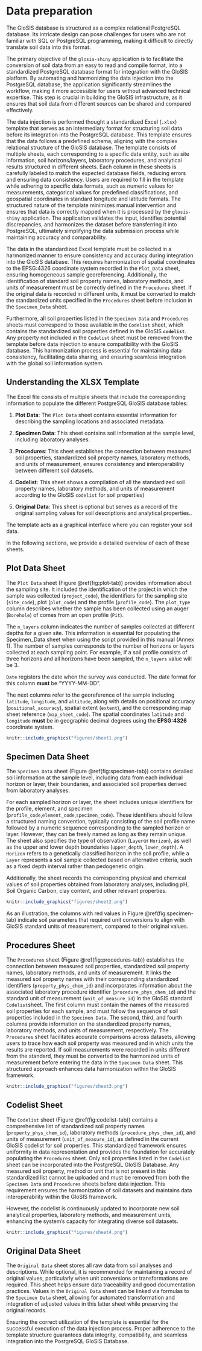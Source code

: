 # **Data preparation**

The GloSIS database is structured as a complex relational PostgreSQL database. Its intricate design can pose challenges for users who are not familiar with SQL or PostgreSQL programming, making it difficult to directly translate soil data into this format.

The primary objective of the `glosis-shiny` application is to facilitate the conversion of soil data from an easy to read and compile format, into a standardized PostgreSQL database format for integration with the GloSIS platform. By automating and harmonizing the data injection into the PostgreSQL database, the application significantly streamlines the workflow, making it more accessible for users without advanced technical expertise. This step is crucial in building the GloSIS infrastructure, as it ensures that soil data from different sources can be shared and compared effectively.

The data injection is performed thought a standardized Excel (`.xlsx`) template that serves as an intermediary format for structuring soil data before its integration into the PostgreSQL database. This template ensures that the data follows a predefined schema, aligning with the complex relational structure of the GloSIS database. The template consists of multiple sheets, each corresponding to a specific data entity, such as site information, soil horizons/layers, laboratory procedures, and analytical results structured in different sheets. Each column in these sheets is carefully labeled to match the expected database fields, reducing errors and ensuring data consistency. Users are required to fill in the template while adhering to specific data formats, such as numeric values for measurements, categorical values for predefined classifications, and geospatial coordinates in standard longitude and latitude formats. The structured nature of the template minimizes manual intervention and ensures that data is correctly mapped when it is processed by the `glosis-shiny` application. The application validates the input, identifies potential discrepancies, and harmonizes the dataset before transferring it into PostgreSQL, ultimately simplifying the data submission process while maintaining accuracy and comparability.

The data in the standardized Excel template must be collected in a harmonized manner to ensure consistency and accuracy during integration into the GloSIS database. This requires harmonization of spatial coordinates to the EPSG:4326 coordinate system recorded in the `Plot_Data` sheet, ensuring homogeneous sample georeferencing. Additionally, the identification of standard soil property names, laboratory methods, and units of measurement must be correctly defined in the `Procedures` sheet. If the original data is recorded in different units, it must be converted to match the standardized units specified in the `Procedures` sheet before inclusion in the `Specimen_Data` sheet.

Furthermore, all soil properties listed in the `Specimen Data` and `Procedures` sheets must correspond to those available in the `Codelist` sheet, which contains the standardized soil properties defined in the GloSIS **`codelist`**. Any property not included in the `Codelist` sheet must be removed from the template before data injection to ensure compatibility with the GloSIS database. This harmonization process is essential for maintaining data consistency, facilitating data sharing, and ensuring seamless integration with the global soil information system.

## Understanding the XLSX Template

The Excel file consists of multiple sheets that include the corresponding information to populate the different PostgreSQL GloSIS database tables:

1.  **Plot Data**: The `Plot Data` sheet contains essential information for describing the sampling locations and associated metadata.

2.  **Specimen Data**: This sheet contains soil information at the sample level, including laboratory analyses.

3.  **Procedures**: This sheet establishes the connection between measured soil properties, standardized soil property names, laboratory methods, and units of measurement, ensures consistency and interoperability between different soil datasets.

4.  **Codelist**: This sheet shows a compilation of all the standardized soil property names, laboratory methods, and units of measurement according to the GloSIS `codelist` for soil properties)

5.  **Original Data**: This sheet is optional but serves as a record of the original sampling values for soil descriptions and analytical properties..

The template acts as a graphical interface where you can register your soil data.

In the following sections, we provide a detailed overview of each of these sheets.

## Plot Data Sheet

The `Plot Data` sheet (Figure \@ref(fig:plot-tab)) provides information about the sampling site. It included the identification of the project in which the sample was collected (`project_code`), the identifiers for the sampling site (`site_code`), plot (`plot_code`) and the profile (`profile_code`). The `plot_type` column describes whether the sample has been collected using an auger (`Borehole`) of comes from an open profile (`Pit`).

The `n_layers` column indicates the number of samples collected at different depths for a given site. This information is essential for populating the Specimen_Data sheet when using the script provided in this manual (Annex 1). The number of samples corresponds to the number of horizons or layers collected at each sampling point. For example, if a soil profile consists of three horizons and all horizons have been sampled, the `n_layers` value will be 3.

`Date` registers the date when the survey was conducted. The date format for this column **must** be "YYYY-MM-DD".

The next columns refer to the georeference of the sample including `latitude`, `longitude`, and `altitude`, along with details on positional accuracy (`positional_accuracy`), spatial extent (`extent`), and the corresponding map sheet reference (`map_sheet_code`). The spatial coordinates `latitude` and `longitude` **must** be in geographic decimal degrees using the **EPSG:4326** coordinate system.

```r
knitr::include_graphics("figures/sheet1.png")
```

## Specimen Data Sheet

The `Specimen Data` sheet (Figure \@ref(fig:specimen-tab)) contains detailed soil information at the sample level, including data from each individual horizon or layer, their boundaries, and associated soil properties derived from laboratory analyses.

For each sampled horizon or layer, the sheet includes unique identifiers for the profile, element, and specimen (`profile_code`,`element_code`,`specimen_code`). These identifiers should follow a structured naming convention, typically consisting of the soil profile name followed by a numeric sequence corresponding to the sampled horizon or layer. However, they can be freely named as long as they remain unique. The sheet also specifies the type of observation (`Layer`or `Horizon`), as well as the upper and lower depth boundaries (`upper_depth`, `lower_depth`). A `Horizon` refers to a genetically classified horizon in the soil profile, while a `Layer` represents a soil sample collected based on alternative criteria, such as a fixed depth interval rather than pedogenetic origin.

Additionally, the sheet records the corresponding physical and chemical values of soil properties obtained from laboratory analyses, including pH, Soil Organic Carbon, clay content, and other relevant properties.

```r
knitr::include_graphics("figures/sheet2.png")
```

As an illustration, the columns with red values in Figure \@ref(fig:specimen-tab) indicate soil parameters that required unit conversions to align with GloSIS standard units of measurement, compared to their original values.


## Procedures Sheet

The `Procedures` sheet (Figure \@ref(fig:procedures-tab)) establishes the connection between measured soil properties, standardized soil property names, laboratory methods, and units of measurement. It links the measured soil property names with their corresponding standardized identifiers (`property_phys_chem_id`) and incorporates information about the associated laboratory procedure identifier (`procedure_phys_chem_id`) and the standard unit of measurement (`unit_of_measure_id`) in the GloSIS standard `Codelist`sheet. The first column must contain the names of the measured soil properties for each sample, and must follow the sequence of soil properties included in the `Specimen Data`. The second, third, and fourth columns provide information on the standardized property names, laboratory methods, and units of measurement, respectively. The `Procedures` sheet facilitates accurate comparisons across datasets, allowing users to trace how each soil property was measured and in which units the results are reported. If soil measurements were recorded in units different from the standard, they must be converted to the harmonized units of measurement before entering the data in the `Specimen Data` sheet. This structured approach enhances data harmonization within the GloSIS framework.

```r
knitr::include_graphics("figures/sheet3.png")
```

## Codelist Sheet

The `Codelist` sheet (Figure \@ref(fig:codelist-tab)) contains a comprehensive list of standardized soil property names (`property_phys_chem_id`), laboratory methods (`procedure_phys_chem_id`), and units of measurement (`unit_of_measure_id`), as defined in the current GloSIS codelist for soil properties. This standardized framework ensures uniformity in data representation and provides the foundation for accurately populating the `Procedures` sheet. Only soil properties listed in the `Codelist` sheet can be incorporated into the PostgreSQL GloSIS Database. Any measured soil property, method or unit that is not present in this standardized list cannot be uploaded and must be removed from both the `Specimen Data` and `Procedures` sheets before data injection. This requirement ensures the harmonization of soil datasets and maintains data interoperability within the GloSIS framework.

However, the codelist is continuously updated to incorporate new soil analytical properties, laboratory methods, and measurement units, enhancing the system's capacity for integrating diverse soil datasets.

```r
knitr::include_graphics("figures/sheet4.png")
```

## Original Data Sheet

The `Original Data` sheet stores all raw data from soil analyses and descriptions. While optional, it is recommended for maintaining a record of original values, particularly when unit conversions or transformations are required. This sheet helps ensure data traceability and good documentation practices. Values in the `Original Data` sheet can be linked via formulas to the `Specimen Data` sheet, allowing for automated transformation and integration of adjusted values in this latter sheet while preserving the original records.



Ensuring the correct utilization of the template is essential for the successful execution of the data injection process. Proper adherence to the template structure guarantees data integrity, compatibility, and seamless integration into the PostgreSQL GloSIS Database.

